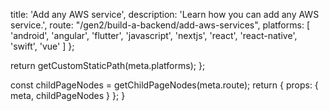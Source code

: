 
  title: 'Add any AWS service',
  description: 'Learn how you can add any AWS service.',
  route: "/gen2/build-a-backend/add-aws-services",
  platforms: [
    'android',
    'angular',
    'flutter',
    'javascript',
    'nextjs',
    'react',
    'react-native',
    'swift',
    'vue'
  ]
};

  return getCustomStaticPath(meta.platforms);
};

  const childPageNodes = getChildPageNodes(meta.route);
  return {
    props: {
      meta,
      childPageNodes
    }
  };
}

<Overview childPageNodes={props.childPageNodes} />
